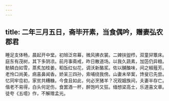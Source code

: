 ```yaml
---
---
---
```

title: 二年三月五日，斋毕开素，当食偶吟，赠妻弘农郡君
---



睡足支体畅，晨起开中堂。初旭泛帘幕，微风拂衣裳。二婢扶盥栉，双童舁簟床。庭东有茂树，其下多阴凉。前月事斋戒，昨日散道场。以我久蔬素，加笾仍异粮。鲂鳞白如雪，蒸炙加桂姜。稻饭红似花，调沃新酪浆。佐以酺醢味，间之椒薤芳。老怜口尚美，病喜鼻闻香。娇呆三四孙，索哺绕我傍。山妻未举案，馋叟已先尝。忆同牢卺初，家贫共糟糠。今食且如此，何必烹猪羊？况观姻族间，夫妻半存亡。偕老不易得，白头何足伤，食罢酒一杯，醉饱吟又狂。缅想梁高士，乐道喜文章。徒夸《五噫》作，不解赠孟光。